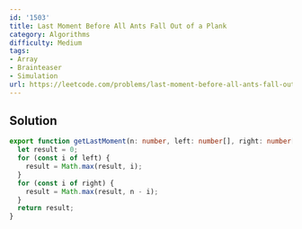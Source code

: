 ```yaml
---
id: '1503'
title: Last Moment Before All Ants Fall Out of a Plank
category: Algorithms
difficulty: Medium
tags:
- Array
- Brainteaser
- Simulation
url: https://leetcode.com/problems/last-moment-before-all-ants-fall-out-of-a-plank
---
```


## Solution

```typescript filename="solution.ts" copy
export function getLastMoment(n: number, left: number[], right: number[]): number {
  let result = 0;
  for (const i of left) {
    result = Math.max(result, i);
  }
  for (const i of right) {
    result = Math.max(result, n - i);
  }
  return result;
}
```

